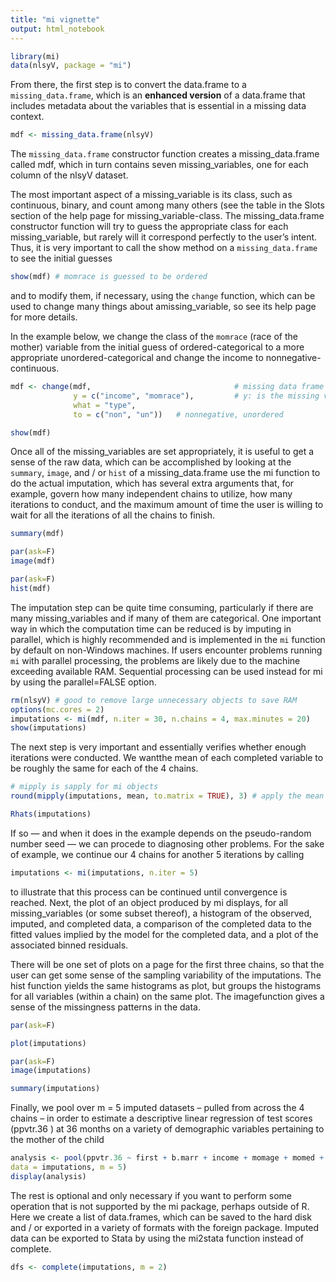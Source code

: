 ```yaml
---
title: "mi vignette"
output: html_notebook
---
```


```r
library(mi)
data(nlsyV, package = "mi")
```



From there, the first step is to convert the data.frame to a `missing_data.frame`, which is an **enhanced version** of a data.frame that includes metadata about the variables that is essential in a missing data context.

```r
mdf <- missing_data.frame(nlsyV)
```

The `missing_data.frame` constructor function creates a missing_data.frame called mdf, which in turn contains seven missing_variables, one for each column of the nlsyV dataset.

The most important aspect of a missing_variable is its class, such as continuous, binary, and count among many others (see the table in the Slots section of the help page for missing_variable-class. The missing_data.frame constructor function will try to guess the appropriate class for each missing_variable, but rarely will it correspond perfectly to the user’s intent. Thus, it is very important to call the show method on a `missing_data.frame` to see the initial guesses


```r
show(mdf) # momrace is guessed to be ordered
```

and to modify them, if necessary, using the `change` function, which can be used to change many things about amissing_variable, so see its help page for more details. 

In the example below, we change the class of the `momrace` (race of the mother) variable from the initial guess of ordered-categorical to a more appropriate unordered-categorical and change the income to nonnegative-continuous.

```r

mdf <- change(mdf,                                # missing data frame
              y = c("income", "momrace"),         # y: is the missing vector
              what = "type", 
              to = c("non", "un"))   # nonnegative, unordered
```


```r
show(mdf)
```

Once all of the missing_variables are set appropriately, it is useful to get a sense of the raw data, which can be accomplished by looking at the `summary`, `image`, and / or `hist` of a missing_data.frame use the mi function to do the actual imputation, which has several extra arguments that, for example, govern how many independent chains to utilize, how many iterations to conduct, and the maximum amount of time the user is willing to wait for all the iterations of all the chains to finish. 



```r
summary(mdf)
```

```r
par(ask=F)
image(mdf)
```

```r
par(ask=F)
hist(mdf)
```

The imputation step can be quite time consuming, particularly if there are many missing_variables and if many of them are categorical. One important way in which the computation time can be reduced is by imputing in parallel, which is highly recommended and is implemented in the `mi` function by default on non-Windows machines. If users encounter problems running `mi` with parallel processing, the problems are likely due to the machine exceeding available RAM. Sequential processing can be used instead for mi by using the parallel=FALSE option.

```r
rm(nlsyV) # good to remove large unnecessary objects to save RAM
options(mc.cores = 2)
imputations <- mi(mdf, n.iter = 30, n.chains = 4, max.minutes = 20)
show(imputations)
```

The next step is very important and essentially verifies whether enough iterations were conducted. We wantthe mean of each completed variable to be roughly the same for each of the 4 chains.

```r
# mipply is sapply for mi objects
round(mipply(imputations, mean, to.matrix = TRUE), 3) # apply the mean
```

```r
Rhats(imputations)
```

If so — and when it does in the example depends on the pseudo-random number seed — we can procede to diagnosing other problems. For the sake of example, we continue our 4 chains for another 5 iterations by calling

```r
imputations <- mi(imputations, n.iter = 5)
```

to illustrate that this process can be continued until convergence is reached.
Next, the plot of an object produced by mi displays, for all missing_variables (or some subset thereof), a histogram of the observed, imputed, and completed data, a comparison of the completed data to the fitted values implied by the model for the completed data, and a plot of the associated binned residuals.

There will be one set of plots on a page for the first three chains, so that the user can get some sense of the sampling variability of the imputations. The hist function yields the same histograms as plot, but groups the histograms for all variables (within a chain) on the same plot. The imagefunction gives a sense of the missingness patterns in the data.

```r
par(ask=F)

plot(imputations)
```

```r
par(ask=F)
image(imputations)

```

```r
summary(imputations)
```


Finally, we pool over m = 5 imputed datasets – pulled from across the 4 chains – in order to estimate a descriptive linear regression of test scores (ppvtr.36 ) at 36 months on a variety of demographic variables pertaining to the mother of the child

```r
analysis <- pool(ppvtr.36 ~ first + b.marr + income + momage + momed + momrace,
data = imputations, m = 5)
display(analysis)
```

The rest is optional and only necessary if you want to perform some operation that is not supported by the mi package, perhaps outside of R. Here we create a list of data.frames, which can be saved to the hard disk and / or exported in a variety of formats with the foreign package. Imputed data can be exported to Stata
by using the mi2stata function instead of complete.

```r
dfs <- complete(imputations, m = 2)
```

